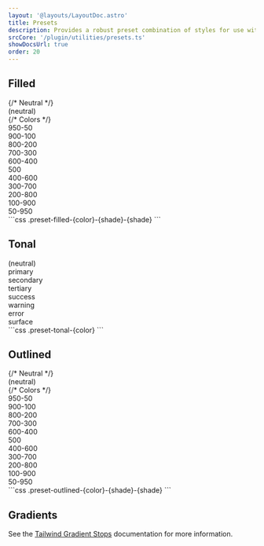 ```yaml
---
layout: '@layouts/LayoutDoc.astro'
title: Presets
description: Provides a robust preset combination of styles for use with buttons, card, badges, and more.
srcCore: '/plugin/utilities/presets.ts'
showDocsUrl: true
order: 20
---
```



## Filled

<Preview client:load>
	<Fragment slot="preview">
		<div class="grid w-full grid-cols-2 lg:grid-cols-4">
			{/* Neutral */}
			<div class="preset-filled flex items-center justify-center p-4">(neutral)</div>
			{/* Colors */}
			<div class="preset-filled-primary-950-50 flex items-center justify-center p-4">950-50</div>
			<div class="preset-filled-primary-900-100 flex items-center justify-center p-4">900-100</div>
			<div class="preset-filled-primary-800-200 flex items-center justify-center p-4">800-200</div>
			<div class="preset-filled-primary-700-300 flex items-center justify-center p-4">700-300</div>
			<div class="preset-filled-primary-600-400 flex items-center justify-center p-4">600-400</div>
			<div class="preset-filled-primary-500 flex items-center justify-center p-4">500</div>
			<div class="preset-filled-primary-400-600 flex items-center justify-center p-4">400-600</div>
			<div class="preset-filled-primary-300-700 flex items-center justify-center p-4">300-700</div>
			<div class="preset-filled-primary-200-800 flex items-center justify-center p-4">200-800</div>
			<div class="preset-filled-primary-100-900 flex items-center justify-center p-4">100-900</div>
			<div class="preset-filled-primary-50-950 flex items-center justify-center p-4">50-950</div>
		</div>
	</Fragment>
	<Fragment slot="code">
		```css 
		.preset-filled-{color}-{shade}-{shade}
		```
	</Fragment>
</Preview>

## Tonal

<Preview client:load>
	<Fragment slot="preview">
		<div class="grid w-full grid-cols-2 lg:grid-cols-4">
			<div class="preset-tonal flex items-center justify-center p-4">(neutral)</div>
			<div class="preset-tonal-primary flex items-center justify-center p-4">primary</div>
			<div class="preset-tonal-secondary flex items-center justify-center p-4">secondary</div>
			<div class="preset-tonal-tertiary flex items-center justify-center p-4">tertiary</div>
			<div class="preset-tonal-success flex items-center justify-center p-4">success</div>
			<div class="preset-tonal-warning flex items-center justify-center p-4">warning</div>
			<div class="preset-tonal-error flex items-center justify-center p-4">error</div>
			<div class="preset-tonal-surface flex items-center justify-center p-4">surface</div>
		</div>
	</Fragment>
	<Fragment slot="code">
		```css 
		.preset-tonal-{color}
		```
	</Fragment>
</Preview>

## Outlined

<Preview client:load>
	<Fragment slot="preview">
		<div class="grid w-full grid-cols-2 gap-2 lg:grid-cols-4">
			{/* Neutral */}
			<div class="preset-outlined flex items-center justify-center p-4">(neutral)</div>
			{/* Colors */}
			<div class="preset-outlined-primary-950-50 flex items-center justify-center p-4">950-50</div>
			<div class="preset-outlined-primary-900-100 flex items-center justify-center p-4">900-100</div>
			<div class="preset-outlined-primary-800-200 flex items-center justify-center p-4">800-200</div>
			<div class="preset-outlined-primary-700-300 flex items-center justify-center p-4">700-300</div>
			<div class="preset-outlined-primary-600-400 flex items-center justify-center p-4">600-400</div>
			<div class="preset-outlined-primary-500 flex items-center justify-center p-4">500</div>
			<div class="preset-outlined-primary-400-600 flex items-center justify-center p-4">400-600</div>
			<div class="preset-outlined-primary-300-700 flex items-center justify-center p-4">300-700</div>
			<div class="preset-outlined-primary-200-800 flex items-center justify-center p-4">200-800</div>
			<div class="preset-outlined-primary-100-900 flex items-center justify-center p-4">100-900</div>
			<div class="preset-outlined-primary-50-950 flex items-center justify-center p-4">50-950</div>
		</div>
	</Fragment>
	<Fragment slot="code">
		```css 
		.preset-outlined-{color}-{shade}-{shade}
		```
	</Fragment>
</Preview>

## Gradients

See the [Tailwind Gradient Stops](https://tailwindcss.com/docs/gradient-color-stops) documentation for more information.
